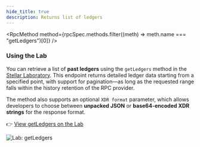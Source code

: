 ```yaml
---
hide_title: true
description: Returns list of ledgers
---
```



<RpcMethod
  method={rpcSpec.methods.filter((meth) => meth.name === "getLedgers")[0]}
/>

### Using the Lab

You can retrieve a list of **past ledgers** using the `getLedgers` method in the [Stellar Laboratory](https://laboratory.stellar.org/). This endpoint returns detailed ledger data starting from a specified point, with support for pagination—as long as the requested range falls within the history retention of the RPC provider.

The method also supports an optional `XDR format` parameter, which allows developers to choose between **unpacked JSON** or **base64-encoded XDR strings** for the response format.

👉 [View getLedgers on the Lab](https://lab.stellar.org/endpoints/rpc/get-ledgers?$=network$id=testnet&label=Testnet&horizonUrl=https:////horizon-testnet.stellar.org&rpcUrl=https:////soroban-testnet.stellar.org&passphrase=Test%20SDF%20Network%20/;%20September%202015;&endpoints$params$startLedger=573041&xdrFormat=json;;)

![Lab: getLedgers](/assets/api/rpc/getledgers.gif)
